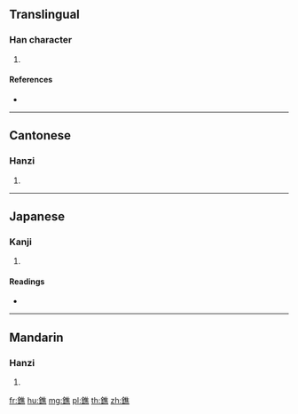 {{character info/new}}
==Translingual==

===Han character===
{{Han char|rn=167|rad=金|as=12|sn=20|four=80131|canj=COGF}}

# {{defn|Han|sort=金12}}

====References====
* {{Han ref|kx=1322.050|dkj=40884|dj=1821.390|hdz=64257.010|uh=940E|ud=37902|bh=F4F7|bd=62711}}

----

==Cantonese==

===Hanzi===
{{yue-hanzi|jyut=|y=jiu1}}

# {{defn|lang=yue|sort=金12}}

----

==Japanese==

===Kanji===
{{ja-kanji|grade=|rs=金12}}

# {{defn|lang=ja|sort=金12}}

====Readings====
* {{ja-readings|on=[[しょう]] (shō), [[じょう]] (jō), [[しゅう]] (shū), [[しゅ]] (shu)|kun=[[なべ]] (nabe)|nanori=}}

----

==Mandarin==

===Hanzi===
{{cmn-hanzi|pin=[[jiāo]] ([[jiao1]])|wg=chiao<sup>1</sup>}}

# {{defn|lang=cmn|sort=金12}}

[[fr:鐎]]
[[hu:鐎]]
[[mg:鐎]]
[[pl:鐎]]
[[th:鐎]]
[[zh:鐎]]